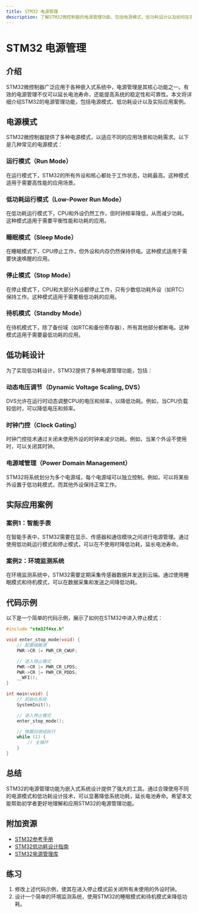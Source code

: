 ```yaml
---
title: STM32 电源管理
description: 了解STM32微控制器的电源管理功能，包括电源模式、低功耗设计以及如何在实际项目中应用这些功能。
---
```


# STM32 电源管理

## 介绍

STM32微控制器广泛应用于各种嵌入式系统中，电源管理是其核心功能之一。有效的电源管理不仅可以延长电池寿命，还能提高系统的稳定性和可靠性。本文将详细介绍STM32的电源管理功能，包括电源模式、低功耗设计以及实际应用案例。

## 电源模式

STM32微控制器提供了多种电源模式，以适应不同的应用场景和功耗需求。以下是几种常见的电源模式：

### 运行模式（Run Mode）

在运行模式下，STM32的所有外设和核心都处于工作状态，功耗最高。这种模式适用于需要高性能的应用场景。

### 低功耗运行模式（Low-Power Run Mode）

在低功耗运行模式下，CPU和外设仍然工作，但时钟频率降低，从而减少功耗。这种模式适用于需要平衡性能和功耗的应用。

### 睡眠模式（Sleep Mode）

在睡眠模式下，CPU停止工作，但外设和内存仍然保持供电。这种模式适用于需要快速唤醒的应用。

### 停止模式（Stop Mode）

在停止模式下，CPU和大部分外设都停止工作，只有少数低功耗外设（如RTC）保持工作。这种模式适用于需要极低功耗的应用。

### 待机模式（Standby Mode）

在待机模式下，除了备份域（如RTC和备份寄存器），所有其他部分都断电。这种模式适用于需要最低功耗的应用。

## 低功耗设计

为了实现低功耗设计，STM32提供了多种电源管理功能，包括：

### 动态电压调节（Dynamic Voltage Scaling, DVS）

DVS允许在运行时动态调整CPU的电压和频率，以降低功耗。例如，当CPU负载较低时，可以降低电压和频率。

### 时钟门控（Clock Gating）

时钟门控技术通过关闭未使用外设的时钟来减少功耗。例如，当某个外设不使用时，可以关闭其时钟。

### 电源域管理（Power Domain Management）

STM32将系统划分为多个电源域，每个电源域可以独立控制。例如，可以将某些外设置于低功耗模式，而其他外设保持正常工作。

## 实际应用案例

### 案例1：智能手表

在智能手表中，STM32需要在显示、传感器和通信模块之间进行电源管理。通过使用低功耗运行模式和停止模式，可以在不使用时降低功耗，延长电池寿命。

### 案例2：环境监测系统

在环境监测系统中，STM32需要定期采集传感器数据并发送到云端。通过使用睡眠模式和待机模式，可以在数据采集和发送之间降低功耗。

## 代码示例

以下是一个简单的代码示例，展示了如何在STM32中进入停止模式：

```c
#include "stm32f4xx.h"

void enter_stop_mode(void) {
    // 配置唤醒源
    PWR->CR |= PWR_CR_CWUF;

    // 进入停止模式
    PWR->CR |= PWR_CR_LPDS;
    PWR->CR |= PWR_CR_PDDS;
    __WFI();
}

int main(void) {
    // 初始化系统
    SystemInit();

    // 进入停止模式
    enter_stop_mode();

    // 唤醒后继续执行
    while (1) {
        // 主循环
    }
}
```

## 总结

STM32的电源管理功能为嵌入式系统设计提供了强大的工具。通过合理使用不同的电源模式和低功耗设计技术，可以显著降低系统功耗，延长电池寿命。希望本文能帮助初学者更好地理解和应用STM32的电源管理功能。

## 附加资源

- [STM32参考手册](https://www.st.com/resource/en/reference_manual/dm00031020-stm32f405-415-stm32f407-417-stm32f427-437-and-stm32f429-439-advanced-arm-based-32-bit-mcus-stmicroelectronics.pdf)
- [STM32低功耗设计指南](https://www.st.com/content/st_com/en/support/learning/stm32-education/stm32-low-power-design.html)
- [STM32电源管理库](https://www.st.com/en/embedded-software/stm32cubel4.html)

## 练习

1. 修改上述代码示例，使其在进入停止模式前关闭所有未使用的外设时钟。
2. 设计一个简单的环境监测系统，使用STM32的睡眠模式和待机模式来降低功耗。
